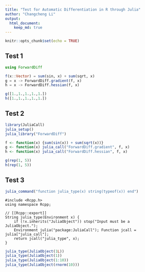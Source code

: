 ```yaml
---
title: "Test for Automatic Differentiation in R through Julia"
author: "Changcheng Li"
output:
  html_document:
    keep_md: true
---
```


```r
knitr::opts_chunk$set(echo = TRUE)
```

## Test 1

```julia
using ForwardDiff

f(x::Vector) = sum(sin, x) + sum(sqrt, x)
g = x -> ForwardDiff.gradient(f, x)
h = x -> ForwardDiff.hessian(f, x)

g([1.,1.,1.,1.,1.])
h([1.,1.,1.,1.,1.])
```

## Test 2

```r
library(JuliaCall)
julia_setup()
julia_library("ForwardDiff")

f <- function(x) {sum(sin(x)) + sum(sqrt(x))}
g <- function(x) julia_call("ForwardDiff.gradient", f, x)
h <- function(x) julia_call("ForwardDiff.hessian", f, x)

g(rep(1, 5))
h(rep(1, 5))
```

## Test 3
```r
julia_command("function julia_type(x) string(typeof(x)) end")
```
```Rcpp
#include <Rcpp.h>
using namespace Rcpp;

// [[Rcpp::export]]
String julia_type(Environment x) {
    if (!x.inherits("JuliaObject")) stop("Input must be a JuliaObject.");
    Environment julia("package:JuliaCall"); Function jcall = julia["julia_call"];
    return jcall("julia_type", x);
}
```

```r
julia_type(JuliaObject(1L))
julia_type(JuliaObject(1))
julia_type(JuliaObject(1:10))
julia_type(JuliaObject(rnorm(10)))
```

